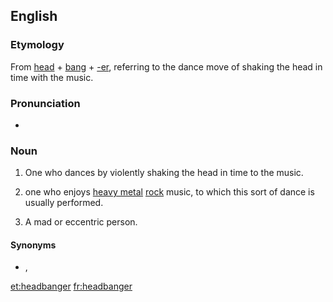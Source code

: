 ==English==

===Etymology===
{{wikipedia|headbanging}}
From [[head]] + [[bang]] + [[-er]], referring to the dance move of shaking the head in time with the music.

===Pronunciation===
* {{audio|en-us-headbanger.ogg|Audio (US)|lang=en}}

===Noun===
{{en-noun}}
# One who dances by violently shaking the head in time to the music.
# {{label|en|by extension}} one who enjoys [[heavy metal]] [[rock]] music, to which this sort of dance is usually performed.
# A mad or eccentric person.

====Synonyms====
* {{sense|heavy metal fan}} {{l|en|metalhead}}, {{l|en|metaller}}

[[et:headbanger]]
[[fr:headbanger]]